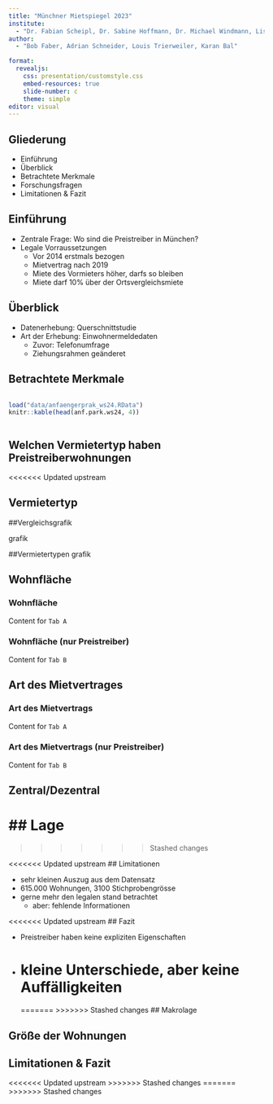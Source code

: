 ```yaml
---
title: "Münchner Mietspiegel 2023"
institute: 
  - "Dr. Fabian Scheipl, Dr. Sabine Hoffmann, Dr. Michael Windmann, Lisa Kleinlein"
author: 
  - "Bob Faber, Adrian Schneider, Louis Trierweiler, Karan Bal"

format:
  revealjs:
    css: presentation/customstyle.css
    embed-resources: true
    slide-number: c
    theme: simple
editor: visual
---
```


## Gliederung

-   Einführung
-   Überblick
-   Betrachtete Merkmale
-   Forschungsfragen
-   Limitationen & Fazit

## Einführung

-   Zentrale Frage: Wo sind die Preistreiber in München?
-   Legale Vorraussetzungen
    -   Vor 2014 erstmals bezogen
    -   Mietvertrag nach 2019
    -   Miete des Vormieters höher, darfs so bleiben
    -   Miete darf 10% über der Ortsvergleichsmiete

## Überblick

-   Datenerhebung: Querschnittstudie
-   Art der Erhebung: Einwohnermeldedaten
    -   Zuvor: Telefonumfrage
    -   Ziehungsrahmen geänderet

## Betrachtete Merkmale

::: {.column width="300%" align="left" .custom-smaller}
<div class="custom-smaller">
```r
load("data/anfaengerprak_ws24.RData")
knitr::kable(head(anf.park.ws24, 4)) 
```
</div> 
:::

## Welchen Vermietertyp haben Preistreiberwohnungen
<<<<<<< Updated upstream

## Vermietertyp

::: {panel-tabset}
##Vergleichsgrafik

grafik

##Vermietertypen grafik
:::

## Wohnfläche

::: {.panel-tabset}

### Wohnfläche

Content for `Tab A`

### Wohnfläche (nur Preistreiber)

Content for `Tab B`

:::

## Art des Mietvertrages

::: {.panel-tabset}

### Art des Mietvertrags

Content for `Tab A`

### Art des Mietvertrags (nur Preistreiber)

Content for `Tab B`

:::

## Zentral/Dezentral

## Lage
=======
>>>>>>> Stashed changes

<<<<<<< Updated upstream
## Limitationen

-   sehr kleinen Auszug aus dem Datensatz
-   615.000 Wohnungen, 3100 Stichprobengrösse
-   gerne mehr den legalen stand betrachtet
    -   aber: fehlende Informationen

<<<<<<< Updated upstream
## Fazit

-   Preistreiber haben keine expliziten Eigenschaften
-   kleine Unterschiede, aber keine Auffälligkeiten
=======
=======
>>>>>>> Stashed changes
## Makrolage

## Größe der Wohnungen

##

## Limitationen & Fazit
<<<<<<< Updated upstream
>>>>>>> Stashed changes
=======
>>>>>>> Stashed changes
